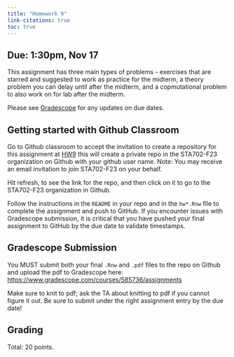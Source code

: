 ```yaml
---
title: "Homework 9"
link-citations: true
toc: true
---
```




## Due: 1:30pm, Nov 17

This assignment has three main  types of problems - exercises that are starred and suggested to work as practice for the midterm, a theory problem you can delay until after the midterm, and a copmutational problem to also work on for lab after the midterm.

Please see [Gradescope](https://www.gradescope.com/courses/585736/assignments) for any updates on due dates.


## Getting started with Github Classroom

Go to Github classroom to  accept the invitation to create a repository for this assignment  at [HW9](https://classroom.github.com/a/KDStRVGi)
this will create a private repo in the STA702-F23 organization on Github with your github user name. Note: You may receive an email invitation to join STA702-F23 on your behalf. 

Hit refresh, to see the link for the repo, and then click on it to go to the STA702-F23 organization in Github.

Follow the instructions in the `README` in your repo and in the `hw*.Rnw` file to complete the assignment and
push to GitHub. If you encounter issues with Gradescope submission, it is critical
that you have pushed your final assignment to GitHub by the due date to validate timestamps.


## Gradescope Submission

You MUST submit both your final `.Rnw` and `.pdf` files to the repo on Github and upload the pdf to Gradescope here: [https://www.gradescope.com/courses/585736/assignments](https://www.gradescope.com/courses/585736/assignments)

Make sure to knit to pdf; ask the TA about knitting to pdf if you cannot figure it out. Be sure to submit under the right assignment entry by the due date!  


## Grading

Total: 20 points.
  